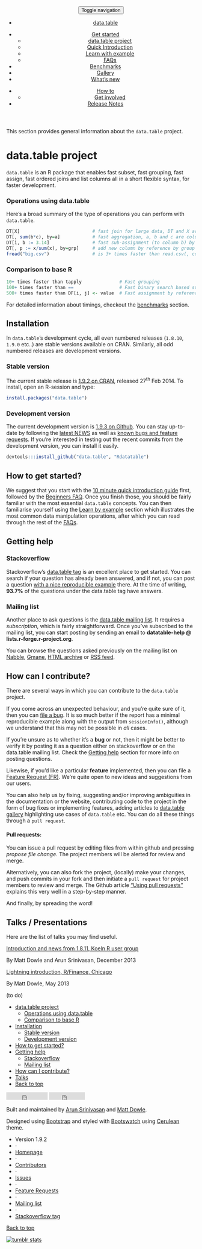 <!-- DEFAULT HEADER- DO NOT TOUCH-->
<!-- <html lang="en"> -->
<!-- <head>
<meta charset="utf-8">
<meta http-equiv="X-UA-Compatible" content="IE=edge">
<meta name="viewport" content="width=device-width, initial-scale=1">
<meta name="description" content="data.table, an R package for faster subset, grouping, assign, ordered joins and list columns in short and flexible syntax, for faster development.">
<meta name="keywords" content="R, data.table, dplyr, benchmark, big-data">
<meta name="author" content="Matt Dowle, Arun Srinivasan, other authors and contributors">
<title>data.table &middot; Grammar</title>
<link href="../css/bootstrap.css" rel="stylesheet" media="screen">
<link href="../css/solarized_light.css" rel="stylesheet" media="screen">
</head> -->
<!-- <body> -->
<!-- Master nav - DO NOT TOUCH-->
<header>
<div class="navbar-default">
<button class="navbar-toggle" type="button" data-toggle="collapse" data-target="#navbar-main">
<span class="sr-only">Toggle navigation</span>
<span class="icon-bar"></span>
<span class="icon-bar"></span>
<span class="icon-bar"></span>
</button>
<nav class="collapse navbar-collapse bs-navbar-collapse" role="navigation">
<ul class="nav navbar-nav">
<li><a href="../../"><span class="glyphicon glyphicon-home"></span> data.table</a>
</li>
</ul>
<ul class="nav navbar-nav navbar-left">
<li class="dropdown">
<a class="dropdown-toggle" data-toggle="dropdown" href="#" id="docs"><span class="glyphicon glyphicon-pencil"></span> Get started <span class="caret"></span></a>
<ul class="dropdown-menu" aria-labelledby="docs">
<li><a href="./">data.table project</a></li>
<li><a href="../intro/">Quick Introduction</a></li>
<li><a href="../learn-by-example/">Learn with example</a></li>
<li><a href="../faq/">FAQs</a></li>
</ul>
</li>
<li><a href="../benchmarks/"><span class="glyphicon glyphicon-wrench"></span> Benchmarks</a></li>
<li><a href="../gallery/"><span class="glyphicon glyphicon-book"></span> Gallery</a></li>
<li><a href="../new/"><span class="glyphicon glyphicon-cog"></span> What's new</a></li>
</ul>
<ul class="nav navbar-nav navbar-right">
<li class="dropdown">
<a class="dropdown-toggle" data-toggle="dropdown" href="#" id="docs"><span class="glyphicon glyphicon-question-sign"></span> How to<span class="caret"></span></a>
<ul class="dropdown-menu" aria-labelledby="docs">
<li><a href="../get-involved/">Get involved</a></li>
</ul>
</li>
<li><a href="../notes/">Release Notes</a></li>
</ul>
</nav>
</div>
</header>
<!-- About/index.html -->
<!-- ACTUAL CONTENT STARTS HERE -->
<div class='container bs-docs-container'>
<div class='row'>
<div class='col-md-9'>
<p class='leadtop'> This section provides general information about the `data.table` project. </p>
# data.table project{.page-header #welcome}

<p class='lead'> `data.table` is an R package that enables fast<span class='text-success'> subset</span>, fast<span class='text-success'> grouping</span>, fast<span class='text-success'> assign</span>, fast<span class='text-success'> ordered joins</span> and<span class='text-success'> list columns</span> all in a short flexible syntax, for faster development. </p>
<!-- Operations using data.table -->
<div class='bs-docs-section'>
### Operations using data.table {#dt-operations}

<p > Here's a broad summary of the type of operations you can perform with `data.table`. </p>
```.r
DT[X]                           # fast join for large data, DT and X are data.tables
DT[, sum(b*c), by=a]            # fast aggregation, a, b and c are column names.
DT[i, b := 3.14]                # fast sub-assignment (to column b) by reference.
DT[, p := x/sum(x), by=grp]     # add new column by reference by group
fread("big.csv")                # is 3+ times faster than read.csv(, colClasses, nrow, etc).
```
### Comparison to base R {#vs-base}

```.r
10+ times faster than tapply              # Fast grouping
100+ times faster than ==                 # Fast binary search based subset
500+ times faster than DF[i, j] <- value  # Fast assignment by reference using := or set
```
<p > For detailed information about timings, checkout the [benchmarks]() section. </p>
</div>
<!-- Installation -->
<div class='bs-docs-section'>
# Installation {#install .page-header}

<p class='lead'> In `data.table`'s development cycle, all even numbered releases (`1.8.10`, `1.9.0` etc..) are stable versions available on CRAN. Similarly, all odd numbered releases are development versions. </p>
### Stable version {#stable}

<p > The current stable release is [1.9.2 on CRAN](http://cran.r-project.org/web/packages/data.table/index.html), released 27<sup>th</sup> Feb 2014. To install, open an R-session and type: </p>
```.r
install.packages("data.table")
```
### Development version {#devel}

<p > The current development version is [1.9.3 on Github](https://github.com/Rdatatable/data.table). You can stay up-to-date by following the [latest NEWS](https://github.com/Rdatatable/data.table/blob/master/NEWS) as well as [known bugs and feature requests](https://github.com/Rdatatable/data.table/issues?direction=desc&sort=updated&state=open). If you're interested in testing out the recent commits from the development version, you can install it easily. </p>
```.r
devtools:::install_github("data.table", "Rdatatable")
```
</div>
<!-- How to get started? -->
<div class='bs-docs-section'>
# How to get started? {.page-header #get-started}

<p > We suggest that you start with the [10 minute quick introduction guide]() first, followed by the [Beginners FAQ](). Once you finish those, you should be fairly familiar with the most essential `data.table` concepts. You can then familiarise yourself using the [Learn by example]() section which illustrates the most common data manipulation operations, after which you can read through the rest of the [FAQs](). </p>
</div>
<!-- Getting help -->
<div class='bs-docs-section'>
# Getting help {.page-header}

### Stackoverflow {#stackoverflow}

<p > Stackoverflow's [data.table tag](http://stackoverflow.com/questions/tagged/r+data.table) is an excellent place to get started. You can search if your question has already been answered, and if not, you can post a question [with a nice reproducible example](http://stackoverflow.com/questions/5963269/how-to-make-a-great-r-reproducible-example) there. At the time of writing, **93.7%** of the questions under the<span class='text-info'> data.table</span> tag have answers. </p>
### Mailing list {#mailing-list}

<p > Another place to ask questions is the [data.table mailing list](https://r-forge.r-project.org/mail/?group_id=240). It requires a *subscription*, which is fairly straightforward. Once you've subscribed to the mailing list, you can start posting by sending an email to **datatable-help @ lists.r-forge.r-project.org**. </p>
<p > You can browse the questions asked previously on the mailing list on [Nabble](http://r.789695.n4.nabble.com/datatable-help-f2315188.html), [Gmane](http://dir.gmane.org/gmane.comp.lang.r.datatable), [HTML archive](http://lists.r-forge.r-project.org/pipermail/datatable-help) or [RSS feed](http://rss.gmane.org/gmane.comp.lang.r.datatable). </p>
</div>
<!-- contribute -->
<div class='bs-docs-section'>
# How can I contribute? {.page-header #contribute}

<p class='lead'> There are several ways in which you can contribute to the `data.table` project. </p>
<p > If you come across an unexpected behaviour, and you're quite sure of it, then you can <a href="https://github.com/Rdatatable/data.table/issues?direction=desc&sort=updated&state=open">file a bug</a>. It is so much better if the report has a minimal reproducible example along with the output from `sessionInfo()`, although we understand that this may not be possible in *all* cases. </p>
<p > If you're unsure as to whether it's a<span class='text-danger'> **bug**</span> or not, then it might be better to verify it by posting it as a question either on stackoverflow or on the data.table mailing list. Check the <a href="#get-help">Getting help</a> section for more info on posting questions. </p>
<p > Likewise, if you'd like a particular<span class='text-danger'> **feature**</span> implemented, then you can file a <a href="https://r-forge.r-project.org/tracker/?atid=978&group_id=240&func=browse">Feature Request (FR)</a>. We're quite open to new ideas and suggestions from our users. </p>
<p > You can also help us by fixing, suggesting and/or improving ambiguities in the documentation or the website, contributing code to the project in the form of bug fixes or implementing features, adding articles to [data.table gallery]() highlighting use cases of `data.table` etc. You can do all these things through a `pull request`. </p>
<div id='pull-request' class='bs-callout bs-callout-info'>
#### Pull requests: {#pull-request-box}

<p > You can issue a pull request by editing files from within github and pressing *propose file change*. The project members will be alerted for review and merge. </p>
<p > Alternatively, you can also fork the project, (locally) make your changes, and push commits in your fork and then initiate a `pull request` for project members to review and merge. The Github article ["Using pull requests"](https://help.github.com/articles/using-pull-requests) explains this very well in a step-by-step manner. </p>
</div>
<p class='lead'> And finally, by spreading the word! </p>
</div>
<!-- Talks/presentations -->
<div class='bs-docs-section'>
# Talks / Presentations {.page-header #talks}

<p class='lead'> Here are the list of talks you may find useful. </p>
<div class='bs-example'>
<div class='list-group'>
<span class='list-group-item'>
[Introduction and news from 1.8.11, Koeln R user group<span class='lead list-group'></span>](http://datatable.r-forge.r-project.org/CologneR_2013.pdf) 
<p list-group-item-text> By<span class='text-muted'> Matt Dowle</span> and<span class='text-muted'> Arun Srinivasan</span>,<span class='text-success'> December 2013</span> </p>
</span>
<span class='list-group-item'>
[Lightning introduction, R/Finance, Chicago<span class='lead list-group'></span>](http://datatable.r-forge.r-project.org/RFinance2013_Lightning.pdf) 
<p list-group-item-text> By<span class='text-muted'> Matt Dowle</span>,<span class='text-success'> May 2013</span> </p>
</span>
<p > (to do) </p>
<!-- <span class="list-group-item">
    <a href="http://datatable.r-forge.r-project.org/RFinance2013_Tutorial.pdf"><span class="lead list-group-item-heading">One hour advanced tutorial, R/Finance, Chicago</span></a>
    <p class="list-group-item-text">By <span class="text-muted">Matt Dowle</span>, <span class="text-success">May 2013</span></p>
</span>
<span class="list-group-item">
    <a href="http://datatable.r-forge.r-project.org/GeneLeynes.pdf"><span class="lead list-group-item-heading">Data Tables: An introduction (and pitch), ChicagoR</span></a> <span class="lead list-group-item-heading">along with</span> <a href="http://chicagodatascience.com/public/Example_2_-_26th_and_Calif.html"><span class="lead list-group-item-heading">online examples</span></a>
    <p class="list-group-item-text">By <span class="text-muted">Gene Leynes, <span class="text-success">February 2013</span></p>
</span>
<span class="list-group-item">
    <a href="http://datatable.r-forge.r-project.org/LondonR_2012.pdf"><span class="lead list-group-item-heading">News from data.table 1.6, 1.7 and 1.8, LondonR</span></a>
    <p class="list-group-item-text">By <span class="text-muted">Matt Dowle</span>, <span class="text-success">June 2012</span></p>
</span>
<span class="list-group-item">
    <a href="http://datatable.r-forge.r-project.org/randsaphana-dkom.pdf"><span class="lead list-group-item-heading">Advanced analysis with R and SAP HANA</span></a> <span class="lead list-group-item-heading">(slides 22-24). Code snippets on </span><a href="http://allthingsbusinessanalytics.blogspot.com/"><span class="lead list-group-item-heading">their blog</span></a>
    <p class="list-group-item-text">By <span class="text-muted">Jitender Aswani</span> and <span class="text-muted">Jens Doerpmund</span>, <span class="text-success">March 2012</span></p>
</span>
<span class="list-group-item">
    <a href="http://datatable.r-forge.r-project.org/JimHoltman.pdf"><span class="lead list-group-item-heading">Data munging with R, CinDayR</span></a>
    <p class="list-group-item-text">By <span class="text-muted">Jim Holtman</span>, <span class="text-success">June 2011</span></p>
</span>
<span class="list-group-item">
    <a href="http://files.meetup.com/1677477/R_Group_June_2011.pdf"><span class="lead list-group-item-heading">The data.table package</span></a>
    <p class="list-group-item-text">By <span class="text-muted">Fernando Figueiredo</span>, <span class="text-success">June 2011</span></p>
</span>
<span class="list-group-item">
    <a href="http://www.londonr.org/LondonR%20201007.pdf"><span class="lead list-group-item-heading">News from data.table 1.4 and 1.5, LondonR</span></a>
    <p class="list-group-item-text">By <span class="text-muted">Matt Dowle</span>, <span class="text-success">July 2010</span></p>
</span>
<span class="list-group-item">
    <a href="http://files.meetup.com/1406240/Data%20munging%20with%20SQL%20and%20R.pdf"><span class="lead list-group-item-heading">Data munging with SQL and R</span></a>
    <p class="list-group-item-text">By <span class="text-muted">Joshua Reich</span>, <span class="text-success">January 2010</span></p>
</span>
<span class="list-group-item">
    <a href="http://www.londonr.org/LondonR-20090331/data.table.LondonR.pdf"><span class="lead list-group-item-heading">Higher speed time series queries, LondonR</span></a>
    <p class="list-group-item-text">By <span class="text-muted">Matt Dowle</span>, <span class="text-success">July 2009</span></p>
</span> -->
</div>
</div>
</div>
</div>
<!-- Right hand side -->
<div class='col-md-3'>
<div class='bs-sidebar hidden-print' role='complementary'>
<ul class='nav bs-sidenav'>
<li> [data.table project](#welcome)
<ul class='nav'>
<li> [Operations using data.table](#dt-operations)</li>
<li> [Comparison to base R](#vs-base)</li>
</ul>
</li>
<li>
[Installation](#install)
<ul class='nav'>
<li> [Stable version](#stable)</li>
<li> [Development version](#devel)</li>
</ul>
</li>
<li> [How to get started?](#get-started)</li>
<li> [Getting help](#get-help)
<ul class='nav'>
<li> [Stackoverflow](#stackoverflow)</li>
<li> [Mailing list](#mailing-list)</li>
</ul>
</li>
<li> [How can I contribute?](#contribute)</li>
<li> [Talks](#talks)</li>
<li> [Back to top](#top)</li>
</ul>
</div>
</div>
</div>
</div>
<!-- FOOTER - YOU WOULDNT HAVE TO MODIFY THIS PART -->
<footer class="bs-footer" role="contentinfo">
<div class="container">
<iframe src="http://ghbtns.com/github-btn.html?user=Rdatatable&repo=data.table&type=watch&count=true"
allowtransparency="true" frameborder="0" scrolling="0" width="110" height="20"></iframe>
<iframe src="http://ghbtns.com/github-btn.html?user=Rdatatable&repo=data.table&type=fork&count=true"
allowtransparency="true" frameborder="0" scrolling="0" width="95" height="20"></iframe>
<div class="footer-links">
<p>Built and maintained by <a href="https://twitter.com/arun_sriniv">Arun Srinivasan</a>  and <a href="https://twitter.com/MattDowle">Matt Dowle</a>.</p>
<p>Designed using <a href="http://getbootstrap.com">Bootstrap</a> and styled with <a href="http://bootswatch.com/">Bootswatch</a> using <a href="http://bootswatch.com/cerulean">Cerulean</a> theme.</p>
</div>
<ul class="footer-links muted">
<li>Version 1.9.2</li>
<li>&middot;</li>
<li><a href="https://github.com/Rdatatable/data.table">Homepage</a></li>
<li>&middot;</li>
<li><a href="https://github.com/Rdatatable/data.table/graphs/contributors">Contributors</a></li>
<li>&middot;</li>
<li><a href="https://github.com/Rdatatable/data.table/issues?direction=desc&labels=bug&sort=updated&state=open">Issues</a></li>
<li>&middot;</li>
<li><a href="https://github.com/Rdatatable/data.table/issues?direction=desc&labels=feature+request&page=1&sort=updated&state=open">Feature Requests</a></li>
<li>&middot;</li>
<li><a href="https://r-forge.r-project.org/mail/?group_id=240">Mailing list</a></li>
<li>&middot;</li>
<li><a href="http://stackoverflow.com/questions/tagged/r+data.table">Stackoverflow tag</a></li>
</ul>
<span class="pull-right"><a href="#top">Back to top</a></span>
</div>
</footer>
<script src="https://code.jquery.com/jquery.js"></script>
<script src="../js/waypoints.js"></script>
<script src="../js/bootstrap.min.js"></script>
<script src="../js/docs.min.js"></script>
<!-- Start of StatCounter Code -->
<script type="text/javascript">
var sc_project=6237851;
var sc_invisible=1;
var sc_security="518c93ca";
</script>
<script type="text/javascript" src="http://www.statcounter.com/counter/counter.js"></script>
<noscript>
<div class="statcounter">
<a title="tumblr stats" href="http://statcounter.com/tumblr/" >
<img class="statcounter" src="http://c.statcounter.com/6237851/0/518c93ca/1/" alt="tumblr stats" ></a>
</div>
</noscript>
<!-- End of StatCounter Code -->
</body>
</html>
